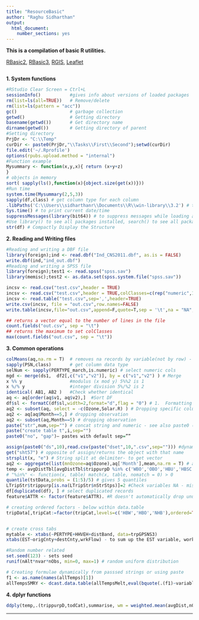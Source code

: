 ```yaml
---
title: "ResourceBasic"
author: "Raghu Sidharthan"
output:
  html_document:
    number_sections: yes
---
```


**This is a compilation of basic R utilities.**

[RBasic2](RBasic2),
[RBasic3](RBasic3),
[RGIS](RGIS),
[Leaflet](Leaflet)

```r
```

**1. System functions**

```r
#RStudio Clear Screen = Ctrl+L
sessionInfo()           #gives info about versions of loaded packages
rm(list=ls(all=TRUE))   # Remove/delete
rm(list=ls(pattern = "acc"))
gc()                    # garbage collection
getwd()                 # Getting directory
basename(getwd())       # Get directory name
dirname(getwd())        # Getting directory of parent
#Setting directory
PrjDr <- "C:\\Temp"
curDir <- paste0(PrjDr,"\\Tasks\\First\\Second");setwd(curDir)
file.edit('~/.Rprofile')
options(rpubs.upload.method = "internal")
#Function example
Mysummary <- function(x,y,x){ return (x+y+z)
}
# objects in memory
sort( sapply(ls(),function(x){object.size(get(x))})) 
#Run time
system.time(Mysummary(2,5,3))
sapply(df,class) # get column type for each column
.libPaths('C:\\Users\\sidharthanr\\Documents\\R\\win-library\\3.2') # to add user libs
Sys.time() # to print current date/time
suppressMessages(library(bit64)) # to suppress messages while loading a library
#Use library() to see all packages installed, search() to see all packages loaded 
str(df) # Compactly Display the Structure
```
**2. Reading and Writing files**
```r
#Reading and writing a DBF file
library(foreign);ind <- read.dbf("Ind_CNS2011.dbf", as.is = FALSE)
write.dbf(ind,"ind_out.dbf")
#Reading and writing a SPSS file
library(foreign);test1 <- read.spss("spss.sav")
library(memisc);test2 <- as.data.set(spss.system.file("spss.sav"))
```
```r
incsv <- read.csv("test.csv",header = TRUE)
incsv <- read.csv("test.csv",header = TRUE,colClasses=c(rep("numeric",1),rep("character",2)))
incsv <- read.table("test.csv",sep=',',header=TRUE)
write.csv(incsv, file = "out.csv",row.names=FALSE)
write.table(incsv,file="out.csv",append=F,quote=T,sep = '\t',na = "NA",row.names=F,col.names=T)

## returns a vector equal to the number of lines in the file
count.fields("out.csv", sep = "\t")
## returns the maximum to set colClasses
max(count.fields("out.csv", sep = "\t"))

```
**3. Common operations**
```r

colMeans(aq,na.rm = T)  # removes na records by variable(not by row) - see also colSums
sapply(PSN,class)       # get column data type
selNum <- sapply(PERTYPE_march,is.numeric) # select numeric cols
mgd <- merge(ds1,  df2[,c("v1","v2")], by = c("v1","v2") ) # Merge
x %% y                  #modulus (x mod y) 5%%2 is 1
x %/% y                 #integer division 5%/%2 is 2
identical( AB1, AB2 )   #Check whether identical
aq <- aq[order(aq$v1, aq$v2),]  #Sort DF
df$sl <- formatC(df$sl,width=2,format="d",flag = "0") # 1.	Formatting and padding number with leading zeros
aq2 <- subset(aq, select = -c(Ozone,Solar.R) ) # Dropping specific columns 
aq2 <- aq[aq$Month==5,] # dropping observation
aq2 <- subset(aq,Month==5) # dropping observation
paste("str",num,sep="") # concat string and numeric - see also paste0 (default sep="")
paste("create table t",i,sep="")
paste0("no", "gap")– pastes with default sep=””

assign(paste0("ds",10),read.csv(paste("dset",10,".csv",sep=""))) #dynamic LHS dset name
get("sht57") # opposite of assign/returns the object with that name
strsplit(x, "e") # String split at delimiter- to get vector
aq2 <- aggregate(list(mnOzone=aq$Ozone),aq['Month'],mean,na.rm = T) # aggregate in data frame
temp <- avgDistTbl[avgDistTbl$trippurpD %in% c('WBO','OBO','HBU','HBSC'),] # Using the 'in' to check in a list
# "%in%" <- function(x, table) match(x, table, nomatch = 0) > 0
quantile(tstData,probs = (1:5)/5) # gives 5 quantiles
LTripStr$trippurp[is.na(LTripStr$nStrStps)]=2 #Check variables NA - missing value
df[duplicated(df), ] # select duplicated records
feature$ATTR <- factor(feature$ATTR). #R doesn't automatically drop unused factor levels, have to re-factor: 

# creating ordered factors - below within data.table
tripData[,tripCat:=factor(tripCat,levels=c('HBW','HBO','NHB'),ordered=TRUE)]


# create cross tabs
mytable <- xtabs(~PERTYPE+HHVEH+distBand, data=trpGPSNS3)
xtabs(EST~origCnty+destCnty,wrkFlow) - to sum up the EST variable, workflow dset name

#Random number related
set.seed(123) - sets seed
runif(nAlt*nvar*nObs, min=0, max=1) # random uniform distribution

# Creating formulae dynamically from passsed strings or using paste
f1 <- as.name(names(allTemps)[1])
allTempsSMRY <- dcast.data.table(allTempsMelt,eval(bquote(.(f1)~variable+scenName)),value.var = 'value',fill=-1)


```

**4. dplyr functions**
```r
ddply(temp,.(trippurpD,todCat),summarise, wm = weighted.mean(avgDist,nObs)) # Weighted mean using the plyr package function
```


******



